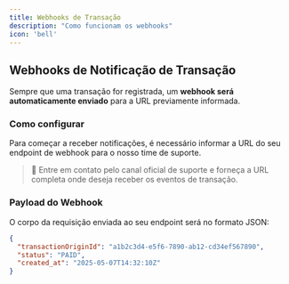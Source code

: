 ```yaml
---
title: Webhooks de Transação
description: "Como funcionam os webhooks"
icon: 'bell'
---
```


## Webhooks de Notificação de Transação

Sempre que uma transação for registrada, um **webhook será automaticamente enviado** para a URL previamente informada.

### Como configurar

Para começar a receber notificações, é necessário informar a URL do seu endpoint de webhook para o nosso time de suporte.

> 📩 Entre em contato pelo canal oficial de suporte e forneça a URL completa onde deseja receber os eventos de transação.

### Payload do Webhook

O corpo da requisição enviada ao seu endpoint será no formato JSON:

```json
{
  "transactionOriginId": "a1b2c3d4-e5f6-7890-ab12-cd34ef567890",
  "status": "PAID",
  "created_at": "2025-05-07T14:32:10Z"
}
